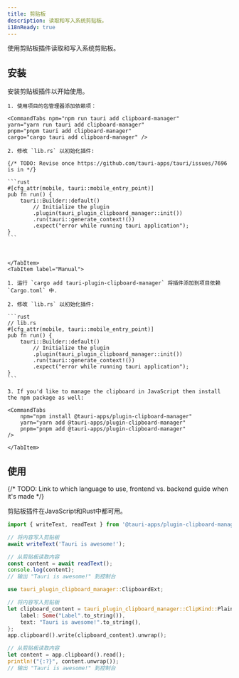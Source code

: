 ```yaml
---
title: 剪贴板
description: 读取和写入系统剪贴板。
i18nReady: true
---
```



<PluginLinks plugin="clipboard-manager" />

使用剪贴板插件读取和写入系统剪贴板。

## 安装

安装剪贴板插件以开始使用。

<Tabs>
    <TabItem label="Automatic">

    1. 使用项目的包管理器添加依赖项：

    <CommandTabs npm="npm run tauri add clipboard-manager"
    yarn="yarn run tauri add clipboard-manager"
    pnpm="pnpm tauri add clipboard-manager"
    cargo="cargo tauri add clipboard-manager" />

    2. 修改 `lib.rs` 以初始化插件:

    {/* TODO: Revise once https://github.com/tauri-apps/tauri/issues/7696 is in */}

    ```rust
    #[cfg_attr(mobile, tauri::mobile_entry_point)]
    pub fn run() {
        tauri::Builder::default()
            // Initialize the plugin
            .plugin(tauri_plugin_clipboard_manager::init())
            .run(tauri::generate_context!())
            .expect("error while running tauri application");
    }
    ```



    </TabItem>
    <TabItem label="Manual">

    1. 运行 `cargo add tauri-plugin-clipboard-manager` 将插件添加到项目依赖 `Cargo.toml` 中.

    2. 修改 `lib.rs` 以初始化插件:

    ```rust
    // lib.rs
    #[cfg_attr(mobile, tauri::mobile_entry_point)]
    pub fn run() {
        tauri::Builder::default()
            // Initialize the plugin
            .plugin(tauri_plugin_clipboard_manager::init())
            .run(tauri::generate_context!())
            .expect("error while running tauri application");
    }
    ```

    3. If you'd like to manage the clipboard in JavaScript then install the npm package as well:

    <CommandTabs
        npm="npm install @tauri-apps/plugin-clipboard-manager"
        yarn="yarn add @tauri-apps/plugin-clipboard-manager"
        pnpm="pnpm add @tauri-apps/plugin-clipboard-manager"
    />

    </TabItem>

</Tabs>

## 使用

{/* TODO: Link to which language to use, frontend vs. backend guide when it's made */}

剪贴板插件在JavaScript和Rust中都可用。

<Tabs>
<TabItem label="JavaScript">

```js
import { writeText, readText } from '@tauri-apps/plugin-clipboard-manager';

// 将内容写入剪贴板
await writeText('Tauri is awesome!');

// 从剪贴板读取内容
const content = await readText();
console.log(content);
// 输出 "Tauri is awesome!" 到控制台
```

</TabItem>
<TabItem label="Rust">

```rust
use tauri_plugin_clipboard_manager::ClipboardExt;

// 将内容写入剪贴板
let clipboard_content = tauri_plugin_clipboard_manager::ClipKind::PlainText {
    label: Some("Label".to_string()),
    text: "Tauri is awesome!".to_string(),
};
app.clipboard().write(clipboard_content).unwrap();

// 从剪贴板读取内容
let content = app.clipboard().read();
println!("{:?}", content.unwrap());
// 输出 "Tauri is awesome!" 到控制台


```

</TabItem>
</Tabs>
